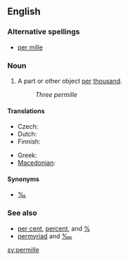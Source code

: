 {{wikipedia}}
==English==

===Alternative spellings===
* [[per mille]]

===Noun===
{{en-noun|permille}}

# A part or other object [[per]] [[thousand]].
#: ''Three permille''

====Translations====
{{trans-top|per thousand}}
* Czech: {{t|cs|promile|n}}
* Dutch: {{t-|nl|promille}}
* Finnish: {{t-|fi|promilli}}
{{trans-mid}}
* Greek: {{t|el|τοις χιλίοις|sc=Grek}}
* [[Macedonian]]: {{t|mk|промил|m|tr=promíl|sc=Cyrl}}
{{trans-bottom}}

====Synonyms====
* [[‰]]

===See also===
* [[per cent]], [[percent]], and [[%]]
* [[permyriad]] and [[‱]]

[[sv:permille]]